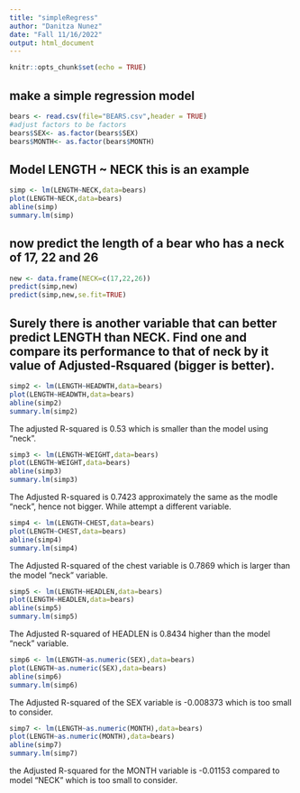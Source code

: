```yaml
---
title: "simpleRegress"
author: "Danitza Nunez"
date: "Fall 11/16/2022"
output: html_document
---
```


```r
knitr::opts_chunk$set(echo = TRUE)
```

## make a simple regression model

```r
bears <- read.csv(file="BEARS.csv",header = TRUE)
#adjust factors to be factors
bears$SEX<- as.factor(bears$SEX)
bears$MONTH<- as.factor(bears$MONTH)
```

## Model LENGTH ~ NECK  this is an example  

```r
simp <- lm(LENGTH~NECK,data=bears)
plot(LENGTH~NECK,data=bears)
abline(simp)
summary.lm(simp)
```

## now predict the length of a bear who has a neck of 17, 22 and 26


```r
new <- data.frame(NECK=c(17,22,26))
predict(simp,new)
predict(simp,new,se.fit=TRUE)
```
## Surely there is another variable that can better predict LENGTH than NECK. Find one and compare its performance to that of neck by it value of Adjusted-Rsquared (bigger is better).

```r
simp2 <- lm(LENGTH~HEADWTH,data=bears)
plot(LENGTH~HEADWTH,data=bears)
abline(simp2)
summary.lm(simp2)
```

The adjusted R-squared is 0.53 which is smaller than the model using "neck". 



```r
simp3 <- lm(LENGTH~WEIGHT,data=bears)
plot(LENGTH~WEIGHT,data=bears)
abline(simp3)
summary.lm(simp3)
```

The Adjusted R-squared is 0.7423 approximately the same as the modle "neck", hence not bigger. While attempt a different variable. 


```r
simp4 <- lm(LENGTH~CHEST,data=bears)
plot(LENGTH~CHEST,data=bears)
abline(simp4)
summary.lm(simp4)
```

The Adjusted R-squared of the chest variable is 0.7869 which is larger than the model "neck" variable. 


```r
simp5 <- lm(LENGTH~HEADLEN,data=bears)
plot(LENGTH~HEADLEN,data=bears)
abline(simp5)
summary.lm(simp5)
```
The Adjusted R-squared of HEADLEN is  0.8434 higher than the model "neck" variable. 


```r
simp6 <- lm(LENGTH~as.numeric(SEX),data=bears)
plot(LENGTH~as.numeric(SEX),data=bears)
abline(simp6)
summary.lm(simp6)
```
The Adjusted R-squared of the SEX variable  is -0.008373 which is too small to consider. 



```r
simp7 <- lm(LENGTH~as.numeric(MONTH),data=bears)
plot(LENGTH~as.numeric(MONTH),data=bears)
abline(simp7)
summary.lm(simp7)
```
the Adjusted R-squared for the MONTH variable is  -0.01153  compared to model "NECK" which is too small to consider. 